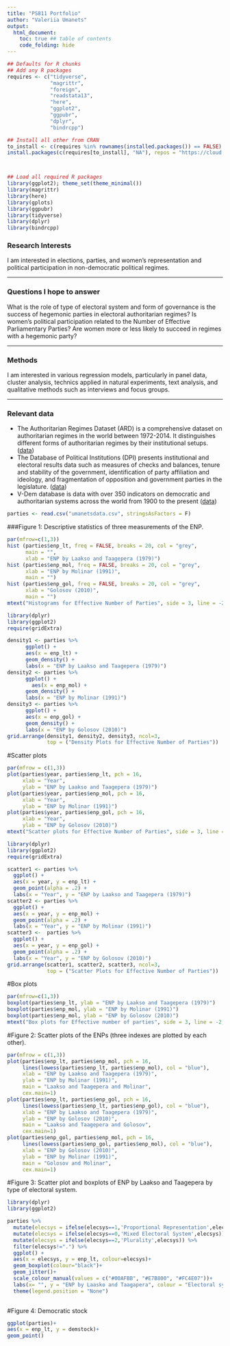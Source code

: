 ```yaml
---
title: "PS811 Portfolio"
author: "Valeriia Umanets"
output:
  html_document: 
    toc: true ## table of contents
    code_folding: hide
---
```

```r
## Defaults for R chunks
## Add any R packages 
requires <- c("tidyverse",
              "magrittr",
              "foreign",
              "readstata13",
              "here",
              "ggplot2",
              "ggpubr",
              "dplyr",
              "bindrcpp")

## Install all other from CRAN
to_install <- c(requires %in% rownames(installed.packages()) == FALSE)
install.packages(c(requires[to_install], "NA"), repos = "https://cloud.r-project.org/" )



## Load all required R packages
library(ggplot2); theme_set(theme_minimal())
library(magrittr)
library(here)
library(gplots)
library(ggpubr)
library(tidyverse)
library(dplyr)
library(bindrcpp)
```

<!-- The above header sets everything up. -->





### Research Interests
I am interested in elections, parties, and women’s representation and political participation in non-democratic political regimes.

---

### Questions I hope to answer
What is the role of type of electoral system and form of governance is the success of hegemonic parties in electoral authoritarian regimes? Is women’s political participation related to the Number of Effective Parliamentary Parties? Are women more or less likely to succeed in regimes with a hegemonic party?

---

### Methods
I am interested in various regression models, particularly in panel data, cluster analysis, technics applied in natural experiments, text analysis, and qualitative methods such as interviews and focus groups.

---

### Relevant data
- The Authoritarian Regimes Dataset (ARD) is a comprehensive dataset on authoritarian regimes in the world between 1972-2014. It distinguishes different forms of authoritarian regimes by their institutional setups. ([data](https://sites.google.com/site/authoritarianregimedataset/home)) 
- The Database of Political Institutions (DPI) presents institutional and electoral results data such as measures of checks and balances, tenure and stability of the government, identification of party affiliation and ideology, and fragmentation of opposition and government parties in the legislature. ([data](https://publications.iadb.org/handle/11319/7408))
- V-Dem database is data with over 350 indicators on democratic and authoritarian systems across the world from 1900 to the present ([data](https://www.v-dem.net))

<!-- 
Valeriia,
These datasets look like solid options. They all seem quite large, so your key task will be to select a few variables of interests. 
Try writing a few lines of R code that loads these data from their URL and then uses the select() from dplyr to trim it down to the columns you want. Make sure to include any ID columns. 
If the files are very large, you may want to make a short .R script that loads from the URL, selects the variables you want, and then saves your new, smaller data file in a folder called "data" (make sure to save this script in your 811 folder, commit it, and push it). This portfolio page can then load this smaller data file from that folder using here(data/YourNewDataFile).
Best,
Devin
-->

```r
parties <- read.csv("umanetsdata.csv", stringsAsFactors = F)
```

###Figure 1: Descriptive statistics of three measurements of the ENP.

``` r

par(mfrow=c(1,3))
hist (parties$enp_lt, freq = FALSE, breaks = 20, col = "grey",
      main = "",
      xlab = "ENP by Laakso and Taagepera (1979)")
hist (parties$enp_mol, freq = FALSE, breaks = 20, col = "grey",
      xlab = "ENP by Molinar (1991)",
      main = "")
hist (parties$enp_gol, freq = FALSE, breaks = 20, col = "grey",
      xlab = "Golosov (2010)",
      main = "")
mtext("Histograms for Effective Number of Parties", side = 3, line = -2, outer = TRUE)


``` 

```r
library(dplyr)
library(ggplot2)
require(gridExtra)

density1 <- parties %>% 
	  ggplot() + 
	  aes(x = enp_lt) +
	  geom_density() + 
	  labs(x = "ENP by Laakso and Taagepera (1979)")
density2 <- parties %>% 
	  ggplot() + 
		aes(x = enp_mol) +
	  geom_density() + 
	  labs(x = "ENP by Molinar (1991)")
density3 <- parties %>% 
	  ggplot() + 
	  aes(x = enp_gol) +
	  geom_density() + 
	  labs(x = "ENP by Golosov (2010)")
grid.arrange(density1, density2, density3, ncol=3,
             top = ("Density Plots for Effective Number of Parties"))

```

#Scatter plots
```r
par(mfrow = c(1,3))
plot(parties$year, parties$enp_lt, pch = 16,
     xlab = "Year",
     ylab = "ENP by Laakso and Taagepera (1979)")
plot(parties$year, parties$enp_mol, pch = 16,
     xlab = "Year",
     ylab = "ENP by Molinar (1991)")
plot(parties$year, parties$enp_gol, pch = 16,
     xlab = "Year",
     ylab = "ENP by Golosov (2010)")
mtext("Scatter plots for Effective Number of Parties", side = 3, line = -2, outer = TRUE)
```

```r
library(dplyr)
library(ggplot2)
require(gridExtra)

scatter1 <- parties %>% 
  ggplot() + 
  aes(x = year, y = enp_lt) + 
  geom_point(alpha = .2) +
  labs(x = "Year", y = "ENP by Laakso and Taagepera (1979)")
scatter2 <- parties %>% 
  ggplot() + 
  aes(x = year, y = enp_mol) + 
  geom_point(alpha = .2) +
  labs(x = "Year", y = "ENP by Molinar (1991)")
scatter3 <-  parties %>% 
  ggplot() + 
  aes(x = year, y = enp_gol) + 
  geom_point(alpha = .2) +
  labs(x = "Year", y = "ENP by Golosov (2010)")
grid.arrange(scatter1, scatter2, scatter3, ncol=3,
             top = ("Scatter Plots for Effective Number of Parties"))

```

#Box plots
```r
par(mfrow=c(1,3))
boxplot(parties$enp_lt, ylab = "ENP by Laakso and Taagepera (1979)")
boxplot(parties$enp_mol, ylab = "ENP by Molinar (1991)")
boxplot(parties$enp_mol, ylab = "ENP by Golosov (2010)")
mtext("Box plots for Effective number of parties", side = 3, line = -2, outer = TRUE)
```

#Figure 2: Scatter plots of the ENPs (three indexes are plotted by each other).
```r

par(mfrow = c(1,3))
plot(parties$enp_lt, parties$enp_mol, pch = 16, 
     lines(lowess(parties$enp_lt, parties$enp_mol), col = "blue"),
     xlab = "ENP by Laakso and Taagepera (1979)",
     ylab = "ENP by Molinar (1991)",
     main = "Laakso and Taagepera and Molinar",
     cex.main=1)
plot(parties$enp_lt, parties$enp_gol, pch = 16,
     lines(lowess(parties$enp_lt, parties$enp_gol), col = "blue"),
     xlab = "ENP by Laakso and Taagepera (1979)",
     ylab = "ENP by Golosov (2010)",
     main = "Laakso and Taagepera and Golosov",
     cex.main=1)
plot(parties$enp_gol, parties$enp_mol, pch = 16,
     lines(lowess(parties$enp_gol, parties$enp_mol), col = "blue"),
     xlab = "ENP by Golosov (2010)",
     ylab = "ENP by Molinar (1991)",
     main = "Golosov and Molinar",
     cex.main=1)
```

#Figure 3: Scatter plot and boxplots of ENP by Laakso and Taagepera by type of electoral system. 
```r
library(dplyr)
library(ggplot2)

parties %>%
  mutate(elecsys = ifelse(elecsys==1,'Proportional Representation',elecsys)) %>%
  mutate(elecsys = ifelse(elecsys==0,'Mixed Electoral System',elecsys)) %>%
  mutate(elecsys = ifelse(elecsys==2,'Plurality',elecsys)) %>%
  filter(elecsys!=".") %>% 
  ggplot() + 
  aes(x = elecsys, y = enp_lt, colour=elecsys)+
  geom_boxplot(colour="black")+
  geom_jitter()+
  scale_colour_manual(values = c("#00AFBB", "#E7B800", "#FC4E07"))+
  labs(x= "", y = "ENP by Laasko and Taagapera", colour = "Electoral systems")+
  theme(legend.position = "None")
  
```

#Figure 4: Democratic stock
```r

ggplot(parties)+
aes(x = enp_lt, y = demstock)+
geom_point() 
```